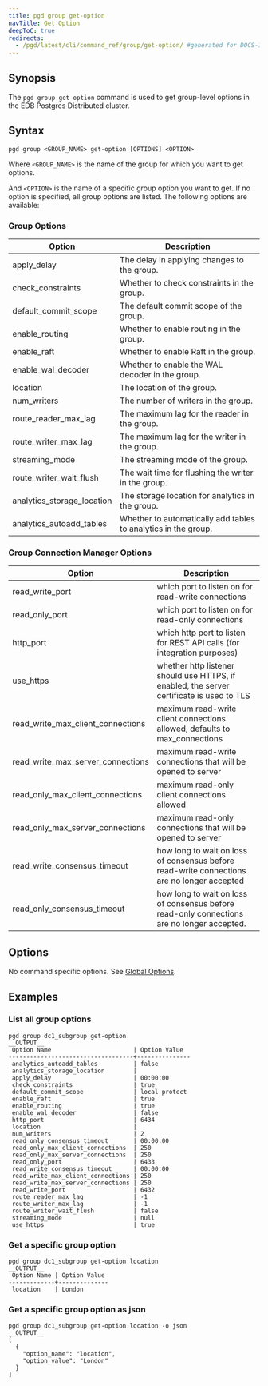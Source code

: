 ```yaml
---
title: pgd group get-option
navTitle: Get Option
deepToC: true
redirects:
  - /pgd/latest/cli/command_ref/group/get-option/ #generated for DOCS-1247-PGD-6.0-Docs
---
```


## Synopsis

The `pgd group get-option` command is used to get group-level options in the EDB Postgres Distributed cluster.

## Syntax

```plaintext
pgd group <GROUP_NAME> get-option [OPTIONS] <OPTION>
```

Where `<GROUP_NAME>` is the name of the group for which you want to get options.

And `<OPTION>` is the name of a specific group option you want to get. If no option is specified, all group options are listed. The following options are available:

### Group Options

| Option                     | Description                                                    |
|----------------------------|----------------------------------------------------------------|
| apply_delay                | The delay in applying changes to the group.                    |
| check_constraints          | Whether to check constraints in the group.                     |
| default_commit_scope       | The default commit scope of the group.                         |
| enable_routing             | Whether to enable routing in the group.                        |
| enable_raft                | Whether to enable Raft in the group.                           |
| enable_wal_decoder         | Whether to enable the WAL decoder in the group.                |
| location                   | The location of the group.                                     |
| num_writers                | The number of writers in the group.                            |
| route_reader_max_lag       | The maximum lag for the reader in the group.                   |
| route_writer_max_lag       | The maximum lag for the writer in the group.                   |
| streaming_mode             | The streaming mode of the group.                               |
| route_writer_wait_flush    | The wait time for flushing the writer in the group.            |
| analytics_storage_location | The storage location for analytics in the group.               |
| analytics_autoadd_tables   | Whether to automatically add tables to analytics in the group. |


### Group Connection Manager Options

| Option                            | Description                                                                                |
|-----------------------------------|--------------------------------------------------------------------------------------------|
| read_write_port                   | which port to listen on for read-write connections                                         |
| read_only_port                    | which port to listen on for read-only connections                                          |
| http_port                         | which http port to listen for REST API calls (for integration purposes)                    |
| use_https                         | whether http listener should use HTTPS, if enabled, the server certificate is used to TLS  |
| read_write_max_client_connections | maximum read-write client connections allowed, defaults to max_connections                 |
| read_write_max_server_connections | maximum read-write connections that will be opened to server                               |
| read_only_max_client_connections  | maximum read-only client connections allowed                                               |
| read_only_max_server_connections  | maximum read-only connections that will be opened to server                                |
| read_write_consensus_timeout      | how long to wait on loss of consensus before read-write connections are no longer accepted |
| read_only_consensus_timeout       | how long to wait on loss of consensus before read-only connections are no longer accepted. |


## Options

No command specific options. See [Global Options](/pgd/latest/reference/cli/command_ref/#global-options).

## Examples

### List all group options
```shell
pgd group dc1_subgroup get-option
__OUTPUT__
 Option Name                       | Option Value
-----------------------------------+---------------
 analytics_autoadd_tables          | false
 analytics_storage_location        |
 apply_delay                       | 00:00:00
 check_constraints                 | true
 default_commit_scope              | local protect
 enable_raft                       | true
 enable_routing                    | true
 enable_wal_decoder                | false
 http_port                         | 6434
 location                          |
 num_writers                       | 2
 read_only_consensus_timeout       | 00:00:00
 read_only_max_client_connections  | 250
 read_only_max_server_connections  | 250
 read_only_port                    | 6433
 read_write_consensus_timeout      | 00:00:00
 read_write_max_client_connections | 250
 read_write_max_server_connections | 250
 read_write_port                   | 6432
 route_reader_max_lag              | -1
 route_writer_max_lag              | -1
 route_writer_wait_flush           | false
 streaming_mode                    | null
 use_https                         | true
```

### Get a specific group option
```shell
pgd group dc1_subgroup get-option location
__OUTPUT__
 Option Name | Option Value
-------------+--------------
 location    | London
```

### Get a specific group option as json
```shell
pgd group dc1_subgroup get-option location -o json
__OUTPUT__
[
  {
    "option_name": "location",
    "option_value": "London"
  }
]
```

